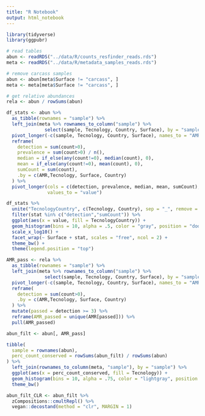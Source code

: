```yaml
---
title: "R Notebook"
output: html_notebook
---
```


```r
library(tidyverse)
library(ggpubr)
```

```r
# read tables
abun <- readRDS("../data/R/counts_resfinder_reads.rds")
meta <- readRDS("../data/R/metadata_samples_reads.rds")

# remove carcass samples
abun <- abun[meta$Surface != "carcass", ]
meta <- meta[meta$Surface != "carcass", ]

# get relative abundances
rela <- abun / rowSums(abun)
```

```r
df_stats <- abun %>%
  as_tibble(rownames = "sample") %>%
  left_join(meta %>% rownames_to_column("sample") %>% 
              select(sample, Tecnology, Country, Surface), by = "sample") %>%
  pivot_longer(-c(sample, Tecnology, Country, Surface), names_to = "AMR", values_to = "count") %>%
  reframe(
    detection = sum(count>0),
    prevalence = sum(count>0) / n(),
    median = if_else(any(count!=0), median(count), 0),
    mean = if_else(any(count!=0), mean(count), 0),
    sumCount = sum(count),
    .by = c(AMR,Tecnology, Surface, Country)
  ) %>%
  pivot_longer(cols = c(detection, prevalence, median, mean, sumCount), names_to = "stat", 
               values_to = "value") 
```

```r
df_stats %>%
  unite("TecnologyCountry", c(Tecnology, Country), sep = "_", remove = FALSE) %>%
  filter(stat %in% c("detection","sumCount")) %>%
  ggplot(aes(x = value, fill = TecnologyCountry)) +
  geom_histogram(bins = 10, alpha = .5, color = "gray", position = "dodge") +
  scale_x_log10() +
  facet_wrap(~ Surface + stat, scales = "free", ncol = 2) +
  theme_bw() +
  theme(legend.position = "top")
```

```r
AMR_pass <- rela %>%
  as_tibble(rownames = "sample") %>%
  left_join(meta %>% rownames_to_column("sample") %>% 
              select(sample, Tecnology, Country, Surface), by = "sample") %>%
  pivot_longer(-c(sample, Tecnology, Country, Surface), names_to = "AMR", values_to = "count") %>%
  reframe(
    detection = sum(count>0),
    .by = c(AMR,Tecnology, Surface, Country)
  ) %>% 
  mutate(passed = detection >= 3) %>%
  reframe(AMR_passed = unique(AMR[passed])) %>%
  pull(AMR_passed)
```

```r
abun_filt <- abun[, AMR_pass]
```

```r
tibble(
  sample = rownames(abun),
  perc_count_conserved = rowSums(abun_filt) / rowSums(abun)
) %>%
  left_join(rownames_to_column(meta, "sample"), by = "sample") %>%
  ggplot(aes(x = perc_count_conserved, fill = Tecnology)) +
  geom_histogram(bins = 10, alpha = .75, color = "lightgray", position = "dodge") +
  theme_bw()
```

```r
abun_filt_CLR <- abun_filt %>% 
  zCompositions::cmultRepl() %>%
  vegan::decostand(method = "clr", MARGIN = 1)
```


